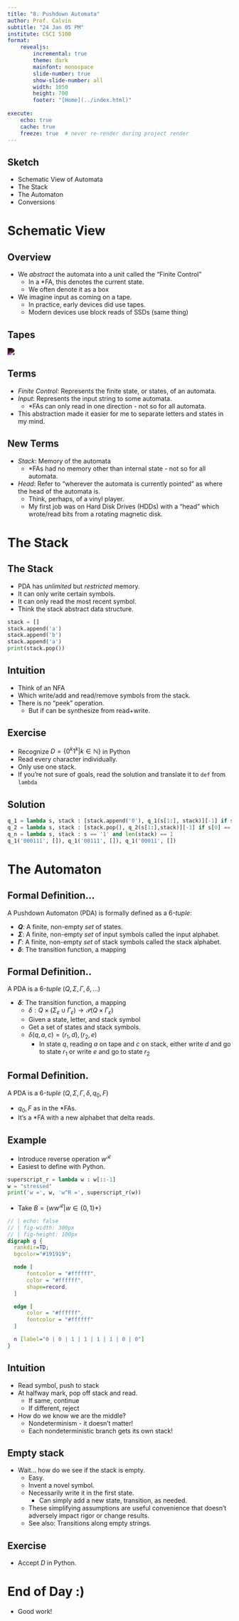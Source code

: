 ```yaml
---
title: "8. Pushdown Automata"
author: Prof. Calvin
subtitle: "24 Jan 05 PM"
institute: CSCI 5100
format: 
    revealjs: 
        incremental: true
        theme: dark
        mainfont: monospace
        slide-number: true
        show-slide-number: all
        width: 1050
        height: 700
        footer: "[Home](../index.html)"
  
execute:
    echo: true
    cache: true
    freeze: true  # never re-render during project render
---
```


## Sketch

::: {.nonincremental}
- Schematic View of Automata
- The Stack
- The Automaton
- Conversions

:::

# Schematic View

## Overview

- We *abstract* the automata into a unit called the "Finite Control"
  - In a *FA, this denotes the current state.
  - We often denote it as a box
- We imagine input as coming on a tape.
  - In practice, early devices did use tapes.
  - Modern devices use block reads of SSDs (same thing)

## Tapes

<img style="filter: invert(100%)" src="https://upload.wikimedia.org/wikipedia/commons/7/71/Pushdown-overview.svg">


## Terms

- *Finite Control*: Represents the finite state, or states, of an automata.
- *Input*: Represents the input string to some automata.
  - *FAs can only read in one direction - not so for all automata.
- This abstraction made it easier for me to separate letters and states in my mind.

## New Terms

- *Stack*: Memory of the automata
  - *FAs had no memory other than internal state - not so for all automata.
- *Head*: Refer to "wherever the automata is currently pointed" as where the head of the automata is.
  - Think, perhaps, of a vinyl player.
  - My first job was on Hard Disk Drives (HDDs) with a "head" which wrote/read bits from a rotating magnetic disk.

# The Stack

## The Stack

- PDA has *unlimited* but *restricted* memory.
- It can only write certain symbols.
- It can only read the most recent symbol.
- Think the stack abstract data structure.

:::{.fragment}

```python
stack = []
stack.append('a')
stack.append('b')
stack.append('a')
print(stack.pop())
```

:::

## Intuition

- Think of an NFA
- Which write/add and read/remove symbols from the stack.
- There is no "peek" operation.
  - But if can be synthesize from read+write.

## Exercise

- Recognize $D = \{ 0^k1^k | k \in \mathbb{N}\}$ in Python
- Read every character individually.
- Only use one stack.
- If you're not sure of goals, read the solution and translate it to `def` from `lambda`

## Solution

```python
q_1 = lambda s, stack : [stack.append('0'), q_1(s[1:], stack)][-1] if s[0] == '0' and len(s) > 1 else [stack.pop(), q_2(s[1:], stack)][-1]
q_2 = lambda s, stack : [stack.pop(), q_2(s[1:],stack)][-1] if s[0] == '1' and len(s) > 1 else q_n(s, stack)
q_n = lambda s, stack : s == '1' and len(stack) == 1
q_1('000111', []), q_1('00111', []), q_1('00011', [])
```

# The Automaton

## Formal Definition...

A Pushdown Automaton (PDA) is formally defined as a 6-*tuple*:

- **$Q$**: A finite, non-empty *set* of states.
- **$\Sigma$**: A finite, non-empty *set* of input symbols called the input alphabet.
- **$\Gamma$**: A finite, non-empty *set* of stack symbols called the stack alphabet.
- **$\delta$**: The transition function, a mapping 

## Formal Definition..

A PDA is a 6-*tuple* $(Q, \Sigma, \Gamma, \delta, \ldots)$

- **$\delta$**: The transition function, a mapping 
    - $\delta : Q \times (\Sigma_{\varepsilon} \cup \Gamma_{\varepsilon}) \rightarrow \mathcal{P} (Q \times \Gamma_{\varepsilon})$
    - Given a state, letter, and stack symbol
    - Get a set of states and stack symbols.
    - $\delta(q, a, c) = {(r_1, d), (r_2, e)}$
      - In state $q$, reading $a$ on tape and $c$ on stack, either write $d$ and go to state $r_1$ or write $e$ and go to state $r_2$

## Formal Definition.

A PDA is a 6-*tuple* $(Q, \Sigma, \Gamma, \delta, q_0, F)$

- $q_0, F$ as in the *FAs.
- It's a *FA with a new alphabet that delta reads.

## Example

- Introduce reverse operation $w^\mathcal{R}$
- Easiest to define with Python.

:::{.fragment}

```python
superscript_r = lambda w : w[::-1]
w = "stressed"
print('w =', w, 'w^R =', superscript_r(w))
```

:::

- Take $B = \{ww^\mathcal{R} | w \in \{0,1\}*\}$

:::{.fragment}

```dot
// | echo: false
// | fig-width: 300px
// | fig-height: 100px
digraph g {
  rankdir=TD;
  bgcolor="#191919";

  node [
      fontcolor = "#ffffff",
      color = "#ffffff",
      shape=record,
  ]

  edge [
      color = "#ffffff",
      fontcolor = "#ffffff"
  ]

  n [label="0 | 0 | 1 | 1 | 1 | 1 | 0 | 0"]
}
```

:::

## Intuition

- Read symbol, push to stack
- At halfway mark, pop off stack and read.
  -  If same, continue
  -  If different, reject
- How do we know we are the middle?
  - Nondeterminism - it doesn't matter!
  - Each nondeterministic branch gets its own stack!

## Empty stack

- Wait... how do we see if the stack is empty.
  - Easy.
  - Invent a novel symbol.
  - Necessarily write it in the first state.
    - Can simply add a new state, transition, as needed.
  - These simplifying assumptions are useful convenience that doesn't adversely impact rigor or change results.
  - See also: Transitions along empty strings.

## Exercise

- Accept $D$ in Python.

# End of Day :)

- Good work!